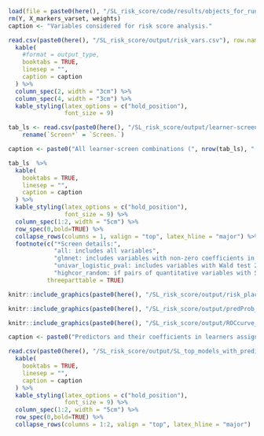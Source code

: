 
<!-- ## Tables and Figures -->

```r
load(file = paste0(here(), "/SL_risk_score/code/results/objects_for_running_SL.rda"))
rm(Y, X_markers_varset, weights)
caption <- "Variables considered for risk score analysis."

read.csv(paste0(here(), "/SL_risk_score/output/risk_vars.csv"), row.names = 1, header = TRUE) %>%
  kable(
    #format = output_type,
    booktabs = TRUE,
    linesep = "",
    caption = caption
  ) %>%
  column_spec(2, width = "3cm") %>%
  column_spec(4, width = "3cm") %>%
  kable_styling(latex_options = c("hold_position"),
                font_size = 9) 

```


\clearpage


```r

tab_ls <- read.csv(paste0(here(), "/SL_risk_score/output/learner-screens.csv"), row.names = 1, header = TRUE) %>%
    rename(`Screen*` = `Screen.`) 

caption <- paste0("All learner-screen combinations (", nrow(tab_ls), " in total) used as input to the superlearner.")

tab_ls  %>% 
  kable(
    booktabs = TRUE,
    linesep = "",
    caption = caption
  ) %>%
  kable_styling(latex_options = c("hold_position"),
                font_size = 9) %>%
  column_spec(1:2, width = "5cm") %>%
  row_spec(0,bold=TRUE) %>%
  collapse_rows(columns = 1, valign = "top", latex_hline = "major") %>%
  footnote(c("*Screen details:",
             "all: includes all variables",
             "glmnet: includes variables with non-zero coefficients in the standard implementation of SL.glmnet that optimizes the lasso tuning parameter via cross-validation",
             "univar_logistic_pval: includes variables with Wald test 2-sided p-value in a logistic regression model < 0.10",
             "highcor_random: if pairs of quantitative variables with Spearman rank correlation > 0.90, one of the variables is selected at random"),
           threeparttable = TRUE)

```

\clearpage

```r

knitr::include_graphics(paste0(here(), "/SL_risk_score/output/risk_placebo_cvaucs.png"))

```

\clearpage

```r

knitr::include_graphics(paste0(here(), "/SL_risk_score/output/predProb_riskscore_plac.png"))

```


\clearpage

```r

knitr::include_graphics(paste0(here(), "/SL_risk_score/output/ROCcurve_riskscore_plac.png"))

```

<!-- \clearpage -->


<!-- ```{r sl-weights, warning=FALSE, echo=FALSE} -->

<!-- caption <- paste0("Weights assigned by SuperLearner to individual learners.") -->

<!-- read.csv(paste0(here(), "/SL_risk_score/output/SL_weights.csv"), row.names = 1, header = TRUE)  %>%  -->
<!--   kable( -->
<!--     booktabs = TRUE, -->
<!--     linesep = "", -->
<!--     caption = caption -->
<!--   ) %>% -->
<!--   kable_styling(latex_options = c("hold_position"), -->
<!--                 font_size = 9) %>% -->
<!--   column_spec(1:2, width = "5cm") %>% -->
<!--   row_spec(0,bold=TRUE) %>% -->
<!--   collapse_rows(columns = 1, valign = "top", latex_hline = "major")  -->

<!-- ``` -->

\clearpage


```r

caption <- paste0("Predictors and their coefficients in learners assigned top weights (weights > 0.5) by the SuperLearner.")

read.csv(paste0(here(), "/SL_risk_score/output/SL_top_models_with_predictors.csv"), row.names = 1, header = TRUE)  %>% 
  kable(
    booktabs = TRUE,
    linesep = "",
    caption = caption
  ) %>%
  kable_styling(latex_options = c("hold_position"),
                font_size = 9) %>%
  column_spec(1:2, width = "5cm") %>%
  row_spec(0,bold=TRUE) %>%
  collapse_rows(columns = 1:2, valign = "top", latex_hline = "major") 

```

